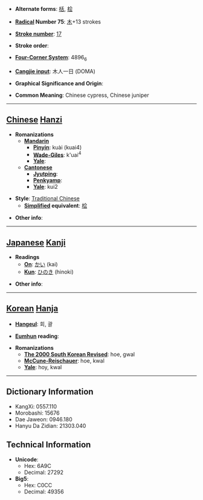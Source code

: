 * '''Alternate forms''': [[栝]], [[桧]]

* '''[[Wiktionary:Chinese radical index| Radical]] Number 75''': [[Wiktionary:Chinese radical index 木|木]]+13 strokes

* '''[[Wiktionary:Chinese total strokes index|Stroke number]]''': [[Wiktionary:Chinese total strokes index 17|17]]

* '''Stroke order''': 

* '''[[Wiktionary:Chinese four corner index|Four-Corner System]]''': 4896<sub>6</sub>

* '''[[Wiktionary:Chinese Cangjie index|Cangjie input]]''': 木人一日 (DOMA)

* '''Graphical Significance and Origin''': 

* '''Common Meaning''': Chinese cypress, Chinese juniper

----

== [[Chinese]] [[Hanzi]] ==

* '''Romanizations'''
** '''[[Mandarin]]'''
*** '''[[Pinyin]]''': kuài (kuai4)
*** '''[[Wade-Giles]]''': k'uai<sup>4</sup>
*** '''[[Yale]]''': 
** '''[[Cantonese]]'''
*** '''[[Jyutping]]''':
*** '''[[Penkyamp]]''': 
*** '''[[Yale]]''': kui2

* '''Style''': [[Traditional Chinese]] 
** '''[[Simplified Chinese|Simplified]] equivalent''': [[桧]]

* '''Other info''': 

----

== [[Japanese]] [[Kanji]] ==

* '''Readings'''
** '''[[On]]''': [[かい]] (kai)
** '''[[Kun]]''': [[ひのき]] (hinoki)

* '''Other info''':  

----

== [[Korean]] [[Hanja]] ==

* '''[[Hangeul]]''': 회, 괄

* '''[[Eumhun]] reading''': 

* '''Romanizations'''
** '''[[The 2000 South Korean Revised Romanization|The 2000 South Korean Revised]]''': hoe, gwal
** '''[[McCune-Reischauer]]''': hoe, kwal
** '''[[Yale]]''': hoy, kwal

----

== Dictionary Information ==

* KangXi: 0557.110
* Morobashi: 15676
* Dae Jaweon: 0946.180
* Hanyu Da Zidian: 21303.040

== Technical Information ==

* '''Unicode''':
** Hex: 6A9C
** Decimal: 27292
* '''Big5''':
** Hex: C0CC
** Decimal: 49356